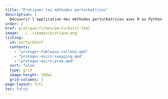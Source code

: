 ```yaml
---
title: "Pratiquer les méthodes perturbatrices"
description: |
  Découvrir l'application des méthodes perturbatrices avec R ou Python.
order: 2
href: pratique/fiches/perturbatif.html
image: ../../images/pratique.png
listing:
  id: perturbatif
  contents:
    - "proteger-tableaux-cellkey.qmd"
    - "proteger-micro-swapping.qmd"
    - "proteger-micro-pram.qmd"
  sort: false
  type: grid
  image-height: 300px
  grid-columns: 3
page-layout: full
toc: false
---
```

